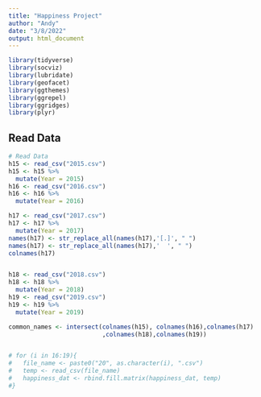 ```yaml
---
title: "Happiness Project"
author: "Andy"
date: "3/8/2022"
output: html_document
---
```



```r
library(tidyverse)
library(socviz)
library(lubridate)
library(geofacet)
library(ggthemes)
library(ggrepel)
library(ggridges)
library(plyr)
```


## Read Data

```r
# Read Data
h15 <- read_csv("2015.csv")
h15 <- h15 %>%
  mutate(Year = 2015)
h16 <- read_csv("2016.csv")  
h16 <- h16 %>%
  mutate(Year = 2016) 

h17 <- read_csv("2017.csv")  
h17 <- h17 %>%
  mutate(Year = 2017)
names(h17) <- str_replace_all(names(h17),'[.]', " ")
names(h17) <- str_replace_all(names(h17),'  ', " ")
colnames(h17)


h18 <- read_csv("2018.csv")  
h18 <- h18 %>%
  mutate(Year = 2018)
h19 <- read_csv("2019.csv")  
h19 <- h19 %>%
  mutate(Year = 2019)

common_names <- intersect(colnames(h15), colnames(h16),colnames(h17)
                          ,colnames(h18),colnames(h19))


# for (i in 16:19){
#   file_name <- paste0("20", as.character(i), ".csv")
#   temp <- read_csv(file_name)
#   happiness_dat <- rbind.fill.matrix(happiness_dat, temp)
#}

```

























